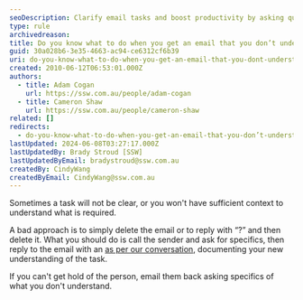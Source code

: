 ```yaml
---
seoDescription: Clarify email tasks and boost productivity by asking questions or seeking clarification from senders when unsure.
type: rule
archivedreason:
title: Do you know what to do when you get an email that you don’t understand?
guid: 30a028b6-3e35-4663-ac94-ce6312cf6b39
uri: do-you-know-what-to-do-when-you-get-an-email-that-you-dont-understand
created: 2010-06-12T06:53:01.000Z
authors:
  - title: Adam Cogan
    url: https://ssw.com.au/people/adam-cogan
  - title: Cameron Shaw
    url: https://ssw.com.au/people/cameron-shaw
related: []
redirects:
  - do-you-know-what-to-do-when-you-get-an-email-that-you-don’t-understand
lastUpdated: 2024-06-08T03:27:17.000Z
lastUpdatedBy: Brady Stroud [SSW]
lastUpdatedByEmail: bradystroud@ssw.com.au
createdBy: CindyWang
createdByEmail: CindyWang@ssw.com.au
---
```


Sometimes a task will not be clear, or you won't have sufficient context to understand what is required.

A bad approach is to simply delete the email or to reply with “?” and then delete it.
What you should do is call the sender and ask for specifics, then reply to the email with an [as per our conversation](/do-you-send-as-per-our-conversation-emails), documenting your new understanding of the task.

If you can't get hold of the person, email them back asking specifics of what you don't understand.
